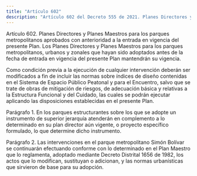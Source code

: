 ```yaml
---
title: "Artículo 602"
description: "Artículo 602 del Decreto 555 de 2021. Planes Directores y Planes Maestros para los parques metropolitanos aprobados con anterioridad a ..."
---
```


Artículo 602. Planes Directores y Planes Maestros para los parques metropolitanos aprobados con anterioridad a la entrada en vigencia del presente Plan. Los Planes Directores y Planes Maestros para los parques metropolitanos, urbanos y zonales que hayan sido adoptados antes de la fecha de entrada en vigencia del presente Plan mantendrán su vigencia.
 
Como condición previa a la ejecución de cualquier intervención deberán ser modificados a fin de incluir las normas sobre índices de diseño contenidas en el Sistema de Espacio Público Peatonal y para el Encuentro, salvo que se trate de obras de mitigación de riesgos, de adecuación básica y relativas a la Estructura Funcional y del Cuidado, las cuales se podrán ejecutar aplicando las disposiciones establecidas en el presente Plan.
 
Parágrafo 1. En los parques estructurantes sobre los que se adopte un instrumento de superior jerarquía atenderán en complemento a lo determinado en su plan director aún vigente, o proyecto específico formulado, lo que determine dicho instrumento.
 
Parágrafo 2. Las intervenciones en el parque metropolitano Simón Bolívar se continuarán efectuando conforme con lo determinado en el Plan Maestro que lo reglamenta, adoptado mediante Decreto Distrital 1656 de 1982, los actos que lo modifican, sustituyan o adicionan, y las normas urbanísticas que sirvieron de base para su adopción.